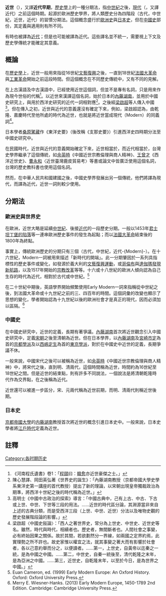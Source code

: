 '''近世'''（{{lang-en|early modern period}}），又譯'''近代早期'''，[[歷史學|歷史學]]上的一種分期法，指[[中世紀|中世紀]]之後，[[現代|現代]]（{{lang|en|modern}}，又譯近代）之前這個時期。起源於歐洲歷史學界，將人類歷史分為四階段（古代，中世紀，近世，近代）的習慣分期法。這個概念盛行於[[歐洲史|歐洲史]]與[[日本史|日本史]]，但在[[中國史|中國史]]部份，其定義與適用則有所不同。

{{lang-en|early modern period}}有時也被譯為[[近代史|近代]]；但是{{lang-en|Modern}}也可能被譯為近代。這些譯名並不統一，需要視上下文及歷史學傳統才能確定其意義。

==概論==
在[[歷史學|歷史學]]上，近世一般用來指從16世紀[[文藝復興|文藝復興]]之後，一直到18世紀[[法國大革命|法國大革命]]與[[工業革命|工業革命]]開始之前這段時間。但這個概念在不同歷史傳統中，又有不同的見解。

在上古漢語及中古漢語中，已經使用近世這個詞，但並不是專有名詞，只是用來作為現今世俗的代稱<ref>《河南程氏遺書》卷1：「[[程頤|程頤]]曰：[[韓愈|韓愈]]亦近世豪傑之士。」</ref>。以近世來漢譯{{lang-en|early modern}}這個名詞，始於日本的[[內藤湖南|內藤湖南]]，並用於中國史研究上，與用於西洋史研究的近代一詞相對應<ref>陳心慧譯、岡田英弘著《世界史的誕生》：「內藤湖南教授（京都帝國大學史學系東洋史第一講座的首代教授）提出了新的理論，以宋朝出現皇帝獨裁政治為期準，將西洋十世紀之後的時代稱為近世。」</ref>。之後經[[梁啟超|梁啟超]]等人傳入中國<ref>高明士《中國中古政治的探索》導言：「中國古典中，己有上古、中古、下古或上世、中世、下世等三段的用法。……近世的時代區分論，其淵源當非來自上述的古典分類，而是受西洋三段（上世、中世、近世）分法以及唯物史觀的歷史發展階段論的影響。」</ref>。但在傳入之初，近世與近代的意義還沒有確定下來，例如，梁啟超認為，由乾隆、嘉慶時代至他所處的時代為近世，也就是將近世當成現代（Modern）的同義詞<ref>梁啟超〈中國史敍論〉：「西人之著世界史，常分為上世史、中世史、近世史等名。雖然，時代與時代，相續者也。歷史者，無間斷者也。人間社會之事變，必有終始因果之關係。故於其間，若欲劃然分一界線，如兩國之定界約焉，此實理勢之所不許也。故史家惟以權宜之法，就其事變之著大而有影響於社會者，各以己意約舉而分之，以便讀者。……第一，上世史，自黃帝以迄秦之一統，是為中國之中國。……第二，中世史，自秦一統後至，清代乾隆之末年，是為亞洲之中國。……第三，近世史，自乾隆末年，以至於今日，是為世界之中國。」</ref>。

日本學者[[桑原騭藏|桑原騭藏]]作《東洋史要》（後改稱《支那史要》）引進西洋史四時期分法至中國史研究中。

在民國時代，近世與近代的意義開始確定下來，近世相當於{{lang|en|Early Modern}}，而近代相當於{{lang|en|Modern}}，台灣史學界繼承了這個傳統，如[[余英時|余英時]]《中國近世宗教倫理與商人精神》、[[王曾才|王曾才]]《西洋近世史》、[[曹永和|曹永和]]〈近世臺灣鹿皮貿易考〉等書或論文中皆廣泛使用這個名詞，台灣的歷史教科書也使用這個名詞。

然而，在中華人民共和國建國之後，中國史學界發展出另一個傳統，他們將{{lang|en|Modern}}譯為現代，而{{lang|en|Early Modern}}譯為近代，近世一詞則較少使用。

==分期法==
===歐洲史與世界史===
在歐洲，近世大略是延續[[中世紀|中世紀]]、後接[[現代史|近代]]的一段歷史分期。一般以1453年[[君士坦丁堡的陷落|君士坦丁堡的陷落]]等一連串歐洲歷史事件的發生為起點；而以[[法國大革命|法國大革命]]結束後的1800年為終點。

事實上，傳統歐洲歷史的分期只有三個（古代，中世紀，近代-{Modern}-）。在十六世紀，Modern一詞被用來描述「新時代的開端」。此一分期肇因於一系列具指標性的歷史事件或變化，如發源於義大利的[[文藝復興運動|文藝復興運動]]，或[[哥倫布|哥倫布]]與[[達伽瑪|達伽瑪]][[地理大发现|發現新航路]]，以及1517年開始的[[宗教改革|宗教改革]]等等。十六或十八世紀的歐洲人傾向認為自己生存的時代為近代，相對於古代或中世紀。<ref>Euan Cameron, ed. (1999) Early Modern Europe: An Oxford History. Oxford: Oxford University Press.</ref>

在二十世紀中期後，英語學界開始頻繁使用Early Modern一詞來指稱從中世紀之後，到法國大革命或十九世紀之前的三、四百年的時間。這個詞彙的改變也顯示了思想的變化，學者開始認為十九世紀以後的歐洲社會才是真正的現代，因而必須加以區隔。<ref>Merry E. Wiesner-Hanks. (2013) Early Modern Europe, 1450-1789 2nd Edition. Cambridge: Cambridge University Press.</ref>

===中國史===
在中國史研究中，近世的定義，長期有著爭議。[[內藤湖南|內藤湖南]]首次將近世觀念引入中國史研究中，定義[[宋朝|宋朝]]之後至清朝為近世。但在日本學界，以[[內藤湖南|內藤湖南]]及[[宮崎市定|宮崎市定]]為首的[[京都學派|京都學派]]及以[[西嶋定生|西嶋定生]]為首的[[東京學派|東京學派]]，對於在中國史中近世的定義，長期爭議不休。

一般來說，中國宋代之後可以被稱為近世，如[[余英時|余英時]]《中國近世宗教倫理與商人精神》中，將宋代之後，直到明、清兩代，這個時間稱為近世，時間約為16世紀至18世紀之間。但是近世的結束點，則有許多不同說法，一個說法是將清朝乾隆時代作為交界點，在之後稱為近代。

近世還可以被進一步區分，宋、元兩代稱為近世前期，而明、清兩代則稱近世後期。

===日本史===
[[京都帝國大學|京都帝國大學]]的[[内藤湖南|内藤湖南]]教授首次將近世的概念引進日本史中。一般來說，日本史學者將[[江戶時代|江戶時代]]定義為近世。

==註釋==
{{reflist}}
[[Category:各时期历史|Category:各时期历史]]